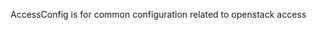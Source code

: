 <!-- Code generated from the comments of the AccessConfig struct in builder/openstack/access_config.go; DO NOT EDIT MANUALLY -->

AccessConfig is for common configuration related to openstack access
